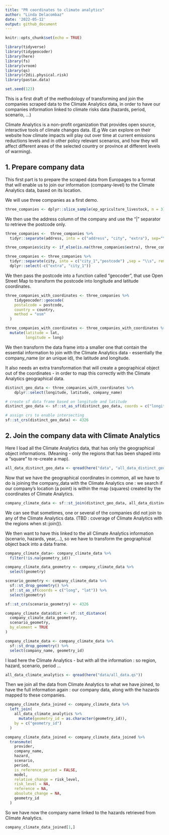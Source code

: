 ```yaml
---
title: "PR coordinates to climate analytics"
author: "Linda Delacombaz"
date: '2022-05-12'
output: github_document
---
```


```r
knitr::opts_chunk$set(echo = TRUE)
```


```r
library(tidyverse)
library(tidygeocoder)
library(here)
library(fs)
library(vroom)
library(qs)
library(r2dii.physical.risk)
library(pastax.data)

set.seed(123)
```

This is a first draft of the methodology of transforming and join the companies scraped data to the Climate Analytics data, in order to have our companies information linked to climate risks data (hazards, period, scenario, ...)

Climate Analytics is a non-profit organization that provides open source, interactive tools of climate changes data. (E.g We can explore on their website how climate impacts will play out over time at current emissions reductions levels and in other policy relevant scenarios, and how they will affect different areas of the selected country or province at different levels of warming).


## 1. Prepare company data

This first part is to prepare the scraped data from Europages to a format that will enable us to join our information (company-level) to the Climate Analytics data, based on its location.

We will use three companies as a first demo.

```r
three_companies <- dplyr::slice_sample(ep_agriculture_livestock, n = 3)
```

We then use the address column of the company and use the "|" separator to retrieve the postcode only.

```r
three_companies <-  three_companies %>%
  tidyr::separate(address, into = c("address", "city", "extra"), sep="\\|", fill = "right")

three_companies$city <- if_else(is.na(three_companies$extra), three_companies$city, three_companies$extra)

three_companies <- three_companies %>%
  tidyr::separate(city, into = c("city_1","postcode") ,sep = "\\s", remove = FALSE, extra = "drop") %>%
  dplyr::select(-c("extra", "city_1"))

```

We then pass the postcode into a function called "geocoder", that use Open Street Map to transform the postcode into longitude and latitude coordinates. 

```r
three_companies_with_coordinates <- three_companies %>%
    tidygeocoder::geocode(
    postalcode = postcode,
    country = country,
    method = "osm"
  )

three_companies_with_coordinates <- three_companies_with_coordinates %>% 
  mutate(latitude = lat,
         longitude = long)
```

We then transform the data frame into a smaller one that contain the essential information to join with the Climate Analytics data - essentially the company_name (or an unique id), the latitude and longitude.

It also needs an extra transformation that will create a geographical object out of the coordinates - in order to map this correctly with the Climate Analytics geographical data.

```r
distinct_geo_data <- three_companies_with_coordinates %>%
    dplyr::select(longitude, latitude, company_name)

# create sf data frame based on longitude and latitude
distinct_geo_data <- sf::st_as_sf(distinct_geo_data, coords = c("longitude", "latitude"))

# assign crs to enable intersecting
sf::st_crs(distinct_geo_data) <- 4326

```

## 2. Join the company data with Climate Analytics

Here I load all the Climate Analytics data, that has only the geographical object informations. (Meaning - only the regions that has been shaped into a "square" to re-create a map).

```r
all_data_distinct_geo_data <- qread(here("data", "all_data_distinct_geo_data.qs"))
```

Now that we have the geographical coordinates in common, all we have to do is joining the company_data with the Climate Analytics one : we search if our company's location (a point) is within the map (squares) created by the coordinates of Climate Analytics. 

```r
company_climate_data <- sf::st_join(distinct_geo_data, all_data_distinct_geo_data)
```

We can see that sometimes, one or several of the companies did not join to any of the Climate Analytics data. (TBD : coverage of Climate Analytics with the regions when st::join()).

We then want to have this linked to the all Climate Analytics information (scenario, hazards, year,...), so we have to transform the geographical object back into a data frame.

```r
company_climate_data<- company_climate_data %>%
  filter(!is.na(geometry_id))

company_climate_data_geometry <- company_climate_data %>%
  select(geometry)

scenario_geometry <- company_climate_data %>%
  sf::st_drop_geometry() %>%
  sf::st_as_sf(coords = c("long", "lat")) %>%
  select(geometry)

sf::st_crs(scenario_geometry) <- 4326

company_climate_data$dist <- sf::st_distance(
  company_climate_data_geometry,
  scenario_geometry,
  by_element = TRUE
)

company_climate_data <- company_climate_data %>%
  sf::st_drop_geometry() %>%
  select(company_name, geometry_id)

```

I load here the Climate Analytics - but with all the information : so region, hazard, scenario, period ...

```r
all_data_climate_analytics <- qread(here("data/all_data.qs"))
```

Then we join all the data from Climate Analytics to what we have joined, to have the full information again : our company data, along with the hazards mapped to these companies.

```r
company_climate_data_joined <- company_climate_data %>%
  left_join(
    all_data_climate_analytics %>%
      mutate(geometry_id = as.character(geometry_id)),
    by = c("geometry_id")
  )

company_climate_data_joined <- company_climate_data_joined %>%
  transmute(
    provider,
    company_name,
    hazard,
    scenario,
    period,
    is_reference_period = FALSE,
    model,
    relative_change = risk_level,
    risk_level = NA,
    reference = NA,
    absolute_change = NA,
    geometry_id
  )
```

So we have now the company name linked to the hazards retrieved from Climate Analytics.

```r
company_climate_data_joined[1,]
```
